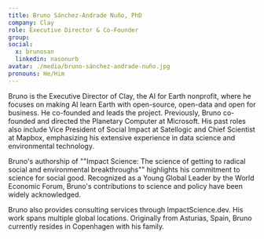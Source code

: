 ```yaml
---
title: Bruno Sánchez-Andrade Nuño, PhD
company: Clay
role: Executive Director & Co-Founder
group:
social:
  x: brunosan
  linkedin: nasonurb
avatar: ./media/bruno-sánchez-andrade-nuño.jpg
pronouns: He/Him
---
```

Bruno is the Executive Director of Clay, the AI for Earth nonprofit, where he focuses on making AI learn Earth with open-source, open-data and open for business. He co-founded and leads the project. Previously, Bruno co-founded and directed the Planetary Computer at Microsoft. His past roles also include Vice President of Social Impact at Satellogic and Chief Scientist at Mapbox, emphasizing his extensive experience in data science and environmental technology.

Bruno's authorship of ""Impact Science: The science of getting to radical social and environmental breakthroughs"" highlights his commitment to science for social good. Recognized as a Young Global Leader by the World Economic Forum, Bruno's contributions to science and policy have been widely acknowledged.

Bruno also provides consulting services through ImpactScience.dev. His work spans multiple global locations. Originally from Asturias, Spain, Bruno currently resides in Copenhagen with his family.